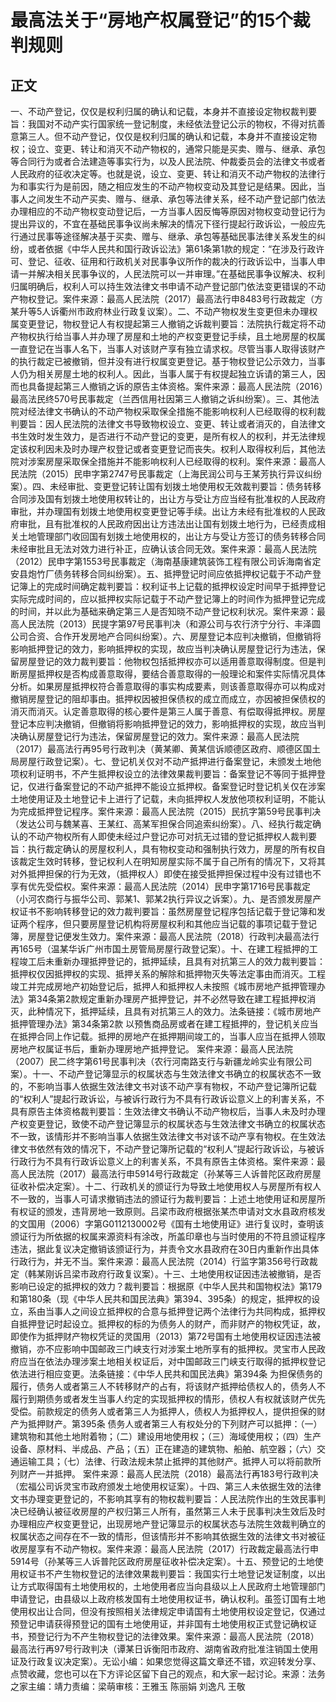 # 最高法关于“房地产权属登记”的15个裁判规则
## 正文
一、不动产登记，仅仅是权利归属的确认和记载，本身并不直接设定物权裁判要旨：我国对不动产实行国家统一登记制度，未经依法登记公示的物权，不得对抗善意第三人。但不动产登记，仅仅是权利归属的确认和记载，本身并不直接设定物权；设立、变更、转让和消灭不动产物权的，通常只能是买卖、赠与、继承、承包等合同行为或者合法建造等事实行为，以及人民法院、仲裁委员会的法律文书或者人民政府的征收决定等。也就是说，设立、变更、转让和消灭不动产物权的法律行为和事实行为是前因，随之相应发生的不动产物权变动及其登记是结果。因此，当事人之间发生不动产买卖、赠与、继承、承包等法律关系，经不动产登记部门依法办理相应的不动产物权变动登记后，一方当事人因反悔等原因对物权变动登记行为提出异议的，不宜在基础民事争议尚未解决的情况下径行提起行政诉讼，一般应先行通过民事等途径解决基于买卖、赠与、继承、承包等基础民事法律关系发生的纠纷，或者依据《中华人民共和国行政诉讼法》第61条第1款的规定：“在涉及行政许可、登记、征收、征用和行政机关对民事争议所作的裁决的行政诉讼中，当事人申请一并解决相关民事争议的，人民法院可以一并审理。”在基础民事争议解决、权利归属明确后，权利人可以持生效法律文书申请不动产登记部门依法变更错误的不动产物权登记。案件来源：最高人民法院（2017）最高法行申8483号行政裁定（方某升等5人诉衢州市政府林业行政复议案）。二、不动产物权发生变更但未办理权属变更登记，物权登记人有权提起第三人撤销之诉裁判要旨：法院执行裁定将不动产物权执行给当事人并办理了房屋和土地的产权变更登记手续，且土地房屋的权属一直登记在当事人名下，当事人对该财产享有独立请求权。尽管当事人取得该财产的执行裁定已被撤销，但并没有进行权属变更登记。基于物权登记公示效力，当事人仍为相关房屋土地的权利人。因此，当事人属于有权提起独立诉请的第三人，因而也具备提起第三人撤销之诉的原告主体资格。案件来源：最高人民法院（2016）最高法民终570号民事裁定（兰西信用社因第三人撤销之诉纠纷案）。三、其他法院对经法律文书确认的不动产物权采取保全措施不能影响权利人已经取得的权利裁判要旨：因人民法院的法律文书导致物权设立、变更、转让或者消灭的，自法律文书生效时发生效力，是否进行不动产登记的变更，是所有权人的权利，并无法律规定该权利因未及时办理产权登记或者变更登记而丧失。权利人取得权利后，其他法院对涉案房屋采取保全措施并不能影响权利人已经取得的权利。案件来源：最高人民法院（2015）民申字第2747号民事裁定（上海民润公司与王某芳执行异议纠纷案）。四、未经审批、变更登记转让国有划拨土地使用权无效裁判要旨：债务转移合同涉及国有划拨土地使用权转让的，出让方与受让方应当经有批准权的人民政府审批，并办理国有划拨土地使用权变更登记等手续。出让方未经有批准权的人民政府审批，且有批准权的人民政府因出让方违法出让国有划拨土地行为，已经责成相关土地管理部门收回国有划拨土地使用权的，出让方与受让方签订的债务转移合同未经审批且无法对效力进行补正，应确认该合同无效。案件来源：最高人民法院（2012）民申字第1553号民事裁定（海南基康建筑装饰工程有限公司诉海南省定安县炮竹厂债务转移合同纠纷案）。五、抵押登记时间应依抵押权记载于不动产登记簿上的完成时间确定裁判要旨：权利证书上记载的抵押权设定时间早于抵押登记实际完成时间的，应以抵押权实际记载于不动产登记簿上的时间作为抵押登记完成的时间，并以此为基础来确定第三人是否知晓不动产登记权利状况。案件来源：最高人民法院（2013）民提字第97号民事判决（和源公司与农行济宁分行、丰泽圆公司合资、合作开发房地产合同纠纷案）。六、房屋登记本应判决撤销，但撤销将影响抵押登记的效力，影响抵押权的实现，故应当判决确认房屋登记行为违法，保留房屋登记的效力裁判要旨：他物权包括抵押权亦可以适用善意取得制度。但是判断房屋抵押权是否构成善意取得，要结合善意取得的一般理论和案件实际情况具体分析。如果房屋抵押权符合善意取得的事实构成要素，则该善意取得亦可以构成对撤销房屋登记的阻却事由。抵押权因被担保债权的成立而成立，亦因被担保债权的消灭而消灭。认定善意取得的核心要件是第三人属于善意、有偿取得抵押权。房屋登记本应判决撤销，但撤销将影响抵押登记的效力，影响抵押权的实现，故应当判决确认房屋登记行为违法，保留房屋登记的效力。案件来源：最高人民法院（2017）最高法行再95号行政判决（黄某卿、黄某信诉顺德区政府、顺德区国土局房屋行政登记案）。七、登记机关仅对不动产抵押进行备案登记，未颁发土地他项权利证明书，不产生抵押权设立的法律效果裁判要旨：备案登记不等同于抵押登记，仅进行备案登记的不动产抵押不能设立抵押权。备案登记时登记机关仅在涉案土地使用证及土地登记卡上进行了记载，未向抵押权人发放他项权利证明，不能认为完成抵押登记程序。案件来源：最高人民法院（2015）民抗字第59号民事判决（发达公司与魏某喜、王某红、高某军担保合同追索纠纷案）。八、经执行裁定确认的不动产物权所有人即使未经过户登记亦可对抗无过错的登记抵押权人裁判要旨：执行裁定确认的房屋权利人，具有物权变动和强制执行效力，房屋的所有权自该裁定生效时转移，登记权利人在明知房屋实际不属于自己所有的情况下，又将其对外抵押担保的行为无效，（抵押权人）即使在接受抵押担保过程中没有过错也不享有优先受偿权。案件来源：最高人民法院（2014）民申字第1716号民事裁定（小河农商行与振华公司、郭某1、郭某2执行异议之诉案）。九、是否颁发房屋产权证书不影响转移登记的效力裁判要旨：虽然房屋登记程序包括记载于登记簿和发证两个程序，但只要房屋登记机构将房屋权利和其他应当记载的事项记载于登记簿，房屋登记便发生效力。案件来源：最高人民法院（2018）行政判决最高法行再165号（温某华诉广州市国土房管局房屋行政登记案）。十、在建工程抵押的工程竣工后未重新办理抵押登记的，抵押延续，且具有对抗第三人的效力裁判要旨：抵押权仅因抵押权的实现、抵押关系的解除和抵押物灭失等法定事由而消灭。工程竣工并完成房地产初始登记后，抵押人和抵押权人未按照《城市房地产抵押管理办法》第34条第2款规定重新办理房产抵押登记，并不必然导致在建工程抵押权消灭，此种情况下，抵押延续，且具有对抗第三人的效力。法条链接：《城市房地产抵押管理办法》第34条第2款 以预售商品房或者在建工程抵押的，登记机关应当在抵押合同上作记载。抵押的房地产在抵押期间竣工的，当事人应当在抵押人领取房地产权属证书后，重新办理房地产抵押登记。 案件来源：最高人民法院（2007）民二终字第61号民事判决（农行河南路支行与新疆龙岭实业有限公司案）。十一、不动产登记簿显示的权属状态与生效法律文书确立的权属状态不一致的，不影响当事人依据生效法律文书对该不动产享有物权，不动产登记簿所记载的“权利人”提起行政诉讼，与被诉行政行为不具有行政诉讼意义上的利害关系，不具有原告主体资格裁判要旨：生效法律文书确认不动产物权后，当事人未及时办理产权变更登记，致使不动产登记簿显示的权属状态与生效法律文书确立的权属状态不一致，该情形并不影响当事人依据生效法律文书对该不动产享有物权。在生效法律文书依然有效的情况下，不动产登记簿所记载的“权利人”提起行政诉讼，与被诉行政行为不具有行政诉讼意义上的利害关系，不具有原告主体资格。案件来源：最高人民法院（2017）最高法行申5914号行政裁定（孙某等三人诉普陀区政府房屋征收补偿决定案）。十二、行政机关的颁证行为导致土地使用权人与房屋所有权人不一致的，当事人可请求撤销违法的颁证行为裁判要旨：上述土地使用证和房屋所有权证的颁发，违背房地一致原则。吕梁市政府根据张某杰申请对文水县政府核发的文国用（2006）字第G0112130002号《国有土地使用证》进行复议时，查明该颁证行为所依据的权属来源资料有涂改，所盖印章也与当时使用的不符且颁证程序违法，据此复议决定撤销该颁证行为，并责令文水县政府在30日内重新作出具体行政行为，并无不当。案件来源：最高人民法院（2014）行监字第356号行政裁定（韩某刚诉吕梁市政府行政复议案）。十三、土地使用权证因违法被撤销，是否影响已设定的抵押权的效力？裁判要旨：根据原《中华人民共和国物权法》第179和第180条（现《中华人民共和国民法典》第394、395条）的规定，抵押权的设立，系由当事人之间设立抵押权的合意与抵押登记两个法律行为共同构成，抵押权自抵押登记时起设立。抵押权的标的为债务人的财产，而非财产的物权凭证，故，即使作为抵押财产物权凭证的灵国用（2013）第72号国有土地使用权证因违法被撤销，亦不应影响中国邮政三门峡支行对涉案土地所享有的抵押权。灵宝市人民政府应当在依法办理涉案土地相关权证后，对中国邮政三门峡支行取得的抵押权登记依法进行相应变更。法条链接：《中华人民共和国民法典》第394条 为担保债务的履行，债务人或者第三人不转移财产的占有，将该财产抵押给债权人的，债务人不履行到期债务或者发生当事人约定的实现抵押权的情形，债权人有权就该财产优先受偿。前款规定的债务人或者第三人为抵押人，债权人为抵押权人，提供担保的财产为抵押财产。第395条 债务人或者第三人有权处分的下列财产可以抵押：（一）建筑物和其他土地附着物；（二）建设用地使用权；（三）海域使用权；（四）生产设备、原材料、半成品、产品；（五）正在建造的建筑物、船舶、航空器；（六）交通运输工具；（七）法律、行政法规未禁止抵押的其他财产。抵押人可以将前款所列财产一并抵押。 案件来源：最高人民法院（2018）最高法行再183号行政判决（宏福公司诉灵宝市政府颁发土地使用权证案）。十四、第三人未依据生效的法律文书办理变更登记的，不影响其享有的物权裁判要旨：人民法院作出的生效民事判决已经确认被征收房屋的产权归第三人所有，虽然第三人未于民事判决生效后及时办理相应产权变更登记，出现房地产登记簿显示的权属状态与法院生效裁判确立的权属状态之间存在不一致的情形，但该情形并不影响其依据生效的法律文书对被征收房屋享有不动产物权。案件来源：最高人民法院（2017）行政裁定最高法行申5914号（孙某等三人诉普陀区政府房屋征收补偿决定案）。十五、预登记的土地使用权证书不产生物权登记的法律效果裁判要旨：我国实行土地登记发证制度，以出让方式取得国有土地使用权的，土地使用者应当向县级以上人民政府土地管理部门申请登记，由县级以上政府核发国有土地使用权证书，确认权利。虽签订国有土地使用权出让合同，但没有按照相关法律规定申请国有土地使用权设定登记，仅通过预登记申请获得预登记的国有土地使用证，并非国有土地使用权正式登记确权证书，预登记行为不产生物权登记的法律效果。案件来源：最高人民法院（2018）最高法行再97号行政判决（谭某日诉衡阳市政府、湖南省政府批准注销国土使用证及行政复议决定案）。无讼小编：如果您觉得这篇文章还不错，欢迎转发分享、点赞收藏，您也可以在下方评论区留下自己的观点，和大家一起讨论。来源：法务之家主编：靖力责编：梁萌审核：王雅玉 陈丽娟 刘逸凡 王敬